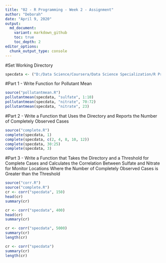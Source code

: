 ```yaml
---
title: "02 - R Programming - Week 2 - Assignment"
author: "Deborah"
date: "April 9, 2020"
output:
  md_document:
    variant: markdown_github
    toc: true
    toc_depth: 2
editor_options:
  chunk_output_type: console
---
```


#Set Working Directory
```r
specdata <- ("D:/Data Science/Coursera/Data Science Specialization/R Programming Assignment/Week 2 Assignment/specdata/")
```

#Part 1 - Write Function for Pollutant Mean
```r
source("pollutantmean.R")
pollutantmean(specdata, "sulfate", 1:10)
pollutantmean(specdata, "nitrate", 70:72)
pollutantmean(specdata, "nitrate", 23)
```


#Part 2 - Write a Function that Uses the Directory and Reports the Number of Completely Observed Cases
```r
source("complete.R")
complete(specdata, 1)
complete(specdata, c(2, 4, 8, 10, 12))
complete(specdata, 30:25)
complete(specdata, 3)
```


#Part 3 - Write a Function that Takes the Directory and a Threshold for Complete Cases and Calculates the Correlation Between Sulfate and Nitrate for Monitor Locations Where the Number of Completely Observed Cases is Greater than the Threshold
```r
source("corr.R")
source("complete.R")
cr <- corr("specdata", 150)
head(cr)
summary(cr)

cr <- corr("specdata", 400)
head(cr)
summary(cr)

cr <- corr("specdata", 5000)
summary(cr)
length(cr)

cr <- corr("specdata")
summary(cr)
length(cr)
```